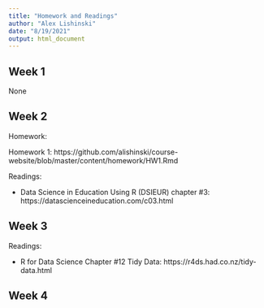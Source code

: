 ```yaml
---
title: "Homework and Readings"
author: "Alex Lishinski"
date: "8/19/2021"
output: html_document
---
```


## Week 1

None

## Week 2

Homework:

Homework 1: https://github.com/alishinski/course-website/blob/master/content/homework/HW1.Rmd

Readings:

- Data Science in Education Using R (DSIEUR) chapter #3: https://datascienceineducation.com/c03.html

## Week 3

Readings:

- R for Data Science Chapter #12 Tidy Data: https://r4ds.had.co.nz/tidy-data.html

## Week 4

